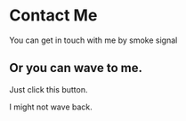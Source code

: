 
# Contact Me

You can get in touch with me by smoke signal

## Or you can wave to me.

Just click this button.

<Wave />

I might not wave back.
